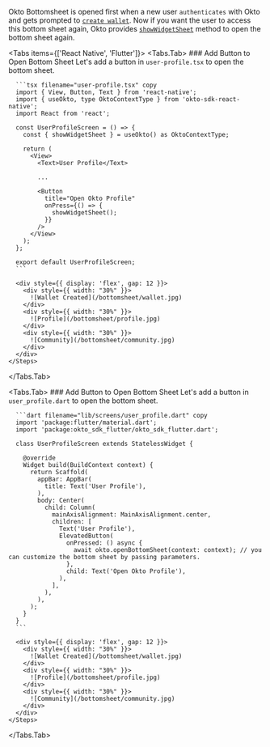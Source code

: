 
Okto Bottomsheet is opened first when a new user `authenticates` with Okto and gets prompted to [`create wallet`](/guide/authenticate/create-wallet). 
Now if you want the user to access this bottom sheet again, Okto provides [`showWidgetSheet`](/sdk-reference/showWidgetSheet) method to open the bottom sheet again.

<Tabs items={['React Native', 'Flutter']}>
  <Tabs.Tab>
    <Steps>
      ### Add Button to Open Bottom Sheet
      Let's add a button in `user-profile.tsx` to open the bottom sheet.

      ```tsx filename="user-profile.tsx" copy
      import { View, Button, Text } from 'react-native';
      import { useOkto, type OktoContextType } from 'okto-sdk-react-native';
      import React from 'react';

      const UserProfileScreen = () => {
        const { showWidgetSheet } = useOkto() as OktoContextType;

        return (
          <View>
            <Text>User Profile</Text>
            
            ...

            <Button
              title="Open Okto Profile"
              onPress={() => {
                showWidgetSheet();
              }}
            />
          </View>
        );
      };

      export default UserProfileScreen;
      ```

      <div style={{ display: 'flex', gap: 12 }}>
        <div style={{ width: "30%" }}>
          ![Wallet Created](/bottomsheet/wallet.jpg)
        </div>
        <div style={{ width: "30%" }}>
          ![Profile](/bottomsheet/profile.jpg)
        </div>
        <div style={{ width: "30%" }}>
          ![Community](/bottomsheet/community.jpg)
        </div>
      </div>
    </Steps>
  </Tabs.Tab>

  <Tabs.Tab>
    <Steps>
      ### Add Button to Open Bottom Sheet
      Let's add a button in `user_profile.dart` to open the bottom sheet.

      ```dart filename="lib/screens/user_profile.dart" copy
      import 'package:flutter/material.dart';
      import 'package:okto_sdk_flutter/okto_sdk_flutter.dart';

      class UserProfileScreen extends StatelessWidget {

        @override
        Widget build(BuildContext context) {
          return Scaffold(
            appBar: AppBar(
              title: Text('User Profile'),
            ),
            body: Center(
              child: Column(
                mainAxisAlignment: MainAxisAlignment.center,
                children: [
                  Text('User Profile'),
                  ElevatedButton(
                    onPressed: () async {
                      await okto.openBottomSheet(context: context); // you can customize the bottom sheet by passing parameters.
                    },
                    child: Text('Open Okto Profile'),
                  ),
                ],
              ),
            ),
          );
        }
      }
      ```

      <div style={{ display: 'flex', gap: 12 }}>
        <div style={{ width: "30%" }}>
          ![Wallet Created](/bottomsheet/wallet.jpg)
        </div>
        <div style={{ width: "30%" }}>
          ![Profile](/bottomsheet/profile.jpg)
        </div>
        <div style={{ width: "30%" }}>
          ![Community](/bottomsheet/community.jpg)
        </div>
      </div>
    </Steps>
  </Tabs.Tab>
</Tabs>
